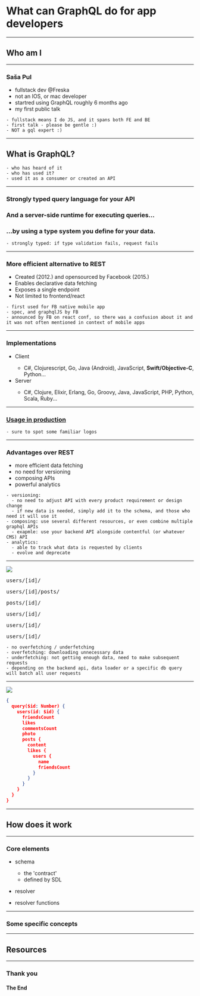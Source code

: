 
<Head>
  <title>Presentation Title</title>
</Head>

# What can GraphQL do for app developers

---

## Who am I

---

<h3>Saša Pul</h3>

<ul>
  <Appear>
    <li>fullstack dev @Freska</li>
    <li>not an IOS, or mac developer</li>
    <li>startred using GraphQL roughly 6 months ago</li>
    <li>my first public talk</li>
  </Appear>
</ul>


```notes
- fullstack means I do JS, and it spans both FE and BE
- first talk - please be gentle :) 
- NOT a gql expert :)

```
---

## What is GraphQL?

```notes
- who has heard of it
- who has used it?
- used it as a consumer or created an API
```
---

<h3>Strongly typed query language for your API</h3>

<Appear>
    <h3>And a server-side runtime for executing queries...</h3>
    <h3>...by using a type system you define for your data.</h3>
</Appear>

```notes
- strongly typed: if type validation fails, request fails
```
---

<h3>More efficient alternative to REST</h3>

<ul>
  <Appear>
    <li>Created (2012.) and opensourced by Facebook (2015.)</li>
    <li>Enables declarative data fetching</li>
    <li>Exposes a single endpoint</li>
    <li>Not limited to frontend/react</li>
  </Appear>
</ul>

```notes
- first used for FB native mobile app
- spec, and graphqlJS by FB
- announced by FB on react conf, so there was a confusion about it and it was not often mentioned in context of mobile apps 
```
---

<h3>Implementations</h3>

<ul>
  <Appear>
    <li>Client</li>
    <ul><li>C#, Clojurescript, Go, Java (Android), JavaScript, <strong>Swift/Objective-C</strong>, Python...</li></ul>
    <li>Server</li>
    <ul><li>C#, Clojure, Elixir, Erlang, Go, Groovy, Java, JavaScript, PHP, Python, Scala, Ruby...</li></ul>
  </Appear>
</ul>

---

<a href="https://graphql.org/users/" target="_blank"><h3>Usage in production</h3></a>

```notes
- sure to spot some familiar logos
```
---
<h3>Advantages over REST</h3>
<ul>
  <Appear>
    <li>more efficient data fetching</li>
    <li>no need for versioning</li>
    <li>composing APIs</li>
    <li>powerful analytics</li>
  </Appear>
</ul>

```notes
- versioning:
  - no need to adjust API with every product requirement or design change
  - if new data is needed, simply add it to the schema, and those who need it will use it
- composing: use several different resources, or even combine multiple graphql APIs
  - exapmle: use your backend API alongside contentful (or whatever CMS) API
- analytics:
  - able to track what data is requested by clients
  - evolve and deprecate
```
---

![](mock.png)

<Appear>
<pre>users/[id]/</pre>
<pre>users/[id]/posts/</pre>
<pre>posts/[id]/</pre>
<pre>users/[id]/</pre>
<pre>users/[id]/</pre>
<pre>users/[id]/</pre>
</Appear>

```notes
- no overfetching / underfetching
- overfetching: downloading unnecessary data
- underfetching: not getting enough data, need to make subsequent requests
- depending on the backend api, data loader or a specific db query will batch all user requests
```
---

![](mock.png)

```json
{
  query($id: Number) {
    users(id: $id) {
      friendsCount
      likes
      commentsCount
      photo
      posts {
        content
        likes {
          users {
            name
            friendsCount
          }
        }
      }
    } 
  }
}
```
---

## How does it work

---

### Core elements

- schema
  - the 'contract'
  - defined by SDL

- resolver

- resolver functions 

---

### Some specific concepts

---

## Resources

---

### Thank you

#### The End